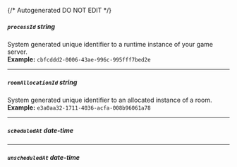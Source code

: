 {/* Autogenerated DO NOT EDIT  */}
##### `processId` _string_
System generated unique identifier to a runtime instance of your game server.
<br/>
**Example:** `cbfcddd2-0006-43ae-996c-995fff7bed2e`

---
##### `roomAllocationId` _string_
System generated unique identifier to an allocated instance of a room.
<br/>
**Example:** `e3a0aa32-1711-4036-acfa-008b96061a78`

---
##### `scheduledAt` _date-time_

---
##### `unscheduledAt` _date-time_


